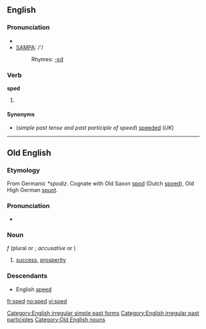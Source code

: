 ==English==

===Pronunciation===
*{{IPA|/spɛd/}}
*[[w:SAMPA|SAMPA]]: /'/
*:Rhymes: [[Rhymes:English:-ɛd|-ɛd]]

===Verb===
'''sped'''

# {{US}} {{past of|[[speed]]}}

====Synonyms====
*(''simple past tense and past participle of speed'') [[speeded]] (''UK'')


[[Category:English irregular simple past forms]]
[[Category:English irregular past participles]]

----

==Old English==

===Etymology===
From Germanic ''*spodiz''.  Cognate with Old Saxon [[spod]] (Dutch [[spoed]]), Old High German [[spuot]].

===Pronunciation===
{{IPA|/spe:d/}}
*{{audio|en-us-sped.ogg|Audio (US)}}


===Noun===
{{unicode|'''spēd'''}} ''f'' (plural {{unicode|'''[[spede|spēde]]'''}} or {{unicode|'''[[speda|spēda]]'''}}; ''accusative'' {{unicode|'''[[spede|spēde]]'''}} or {{unicode|'''spēd'''}})

# [[success]], [[prosperity]]

===Descendants===
*English [[speed]]

[[Category:Old English nouns]]

[[fr:sped]]
[[no:sped]]
[[vi:sped]]